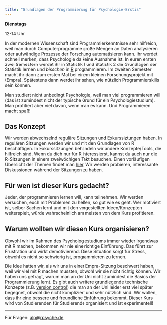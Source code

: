 ```yaml
---
title: "Grundlagen der Programmierung für Psychologie-Erstis"
---
```


::: { .card }
[**Dienstags**]{ .x-large }

[12-14 Uhr]{ .xx-large }
:::

In der modernen Wissenschaft sind Programmierkenntnisse sehr hilfreich, weil man durch Computerprogramme große Mengen an Daten analysieren oder aufwändige Prozesse der Forschung automatisieren kann. Ihr werdet schnell merken, dass Psychologie da keine Ausnahme ist. In euren ersten zwei Semestern werdet ihr in Statistik 1 und Statistik 2 die Grundlagen der Statistik lernen und *bisschen* in [R](https://en.wikipedia.org/wiki/R_(programming_language)) programmieren. Im zweiten Semester macht ihr dann zum ersten Mal bei einem kleinen Forschungsprojekt mit (Empra). Spätestens dann werdet ihr sehen, wie nützlich Programmierskills sein können.

Man studiert nicht unbedingt Psychologie, weil man viel programmieren will (das ist zumindest nicht der typische Grund für ein Psychologiestudium). Man profitiert aber viel davon, wenn man es kann. Und Programmieren macht spaß!

## Das Konzept
Wir werden abwechselnd reguläre Sitzungen und Exkurssiztungen haben. In regulären Sitzungen werden wir und mit den Grundlagen von R beschäftigen. In Exkurssitzungen behandeln wir andere Konzepte/Tools, die hilfreich sind. Wenn du dich nur für R interessierst, kannst du auch nur die R-Sitzungen in einem zweiwöchigen Takt besuchen. Einen vorläufigen Übersicht der Themen findet man [hier](topics.qmd). Wir werden probieren, interessante Diskussionen während der Sitzungen zu haben.

## Für wen ist dieser Kurs gedacht?
Jeder, der programmieren lernen will, kann teilnehmen. Wir werden versuchen, euch mit Problemen zu helfen, so gut wie es geht. Wer motiviert ist, selber Sachen lernt und mit den vorgestellten Ideen/Konzepten weiterspielt, würde wahrscheinlich am meisten von dem Kurs profitieren. 


## Warum wollten wir diesen Kurs organisieren?
Obwohl wir im Rahmen des Psychologiestudiums immer wieder irgendwas mit R machen, bekommen wir nie eine richtige Einführung. Das führt zur Frustration und wirkt demotivierend. Diese Situation sorgt für Stress, obwohl es nicht so schwierig ist, programmieren zu lernen.

Die Idee hatten wir, als wir uns in einer Empra-Sitzung beschwert haben, weil wir viel mit R machen mussten, obwohl wir sie nicht richtig können. Wir haben uns gefragt, warum man an der Uni nicht zumindest die Basics der Programmierung lernt. Es gibt auch weitere grundlegende technische Konzepte (z.B. [version control](https://en.wikipedia.org/wiki/Version_control)) die man an der Uni leider erst viel später begegnet, obwohl die nicht kompliziert und sehr nützlich sind. Wir wollen, dass ihr eine bessere und freundliche Einführung bekommt. Dieser Kurs wird von Studierenden für Studierende organisiert und ist experimentell!

---

Für Fragen: [alp@rpsyche.de](mailto:alp@rpsyche.de)